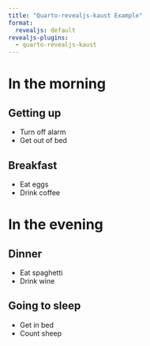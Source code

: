 ```yaml
---
title: "Quarto-revealjs-kaust Example"
format:
  revealjs: default
revealjs-plugins:
  - quarto-revealjs-kaust
---
```


# In the morning

## Getting up

- Turn off alarm
- Get out of bed

## Breakfast

- Eat eggs
- Drink coffee

# In the evening

## Dinner

- Eat spaghetti
- Drink wine

## Going to sleep

- Get in bed
- Count sheep
